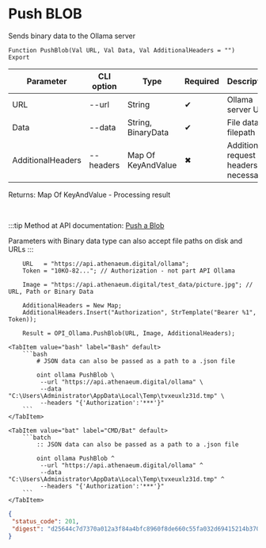 ﻿---
sidebar_position: 1
description: Push BLOB and other functions to work with Ollama in the Open Integration Package, a free open-source integration library for 1C:Enterprise 8, OneScript and CLI
keywords: [1C, 1С, 1С:Enterprise, 1С:Enterprise 8.3, API, Integration, Services, Exchange, OneScript, CLI, Ollama]
---


# Push BLOB
 Sends binary data to the Ollama server



`Function PushBlob(Val URL, Val Data, Val AdditionalHeaders = "") Export`

  | Parameter | CLI option | Type | Required | Description |
  |-|-|-|-|-|
  | URL | --url | String | &#x2714; | Ollama server URL |
  | Data | --data | String, BinaryData | &#x2714; | File data or filepath |
  | AdditionalHeaders | --headers | Map Of KeyAndValue | &#x2716; | Additional request headers, if necessary |

  
  Returns:  Map Of KeyAndValue - Processing result

<br/>

:::tip
Method at API documentation: [Push a Blob](https://github.com/ollama/ollama/blob/main/docs/api.md#push-a-blob)

Parameters with Binary data type can also accept file paths on disk and URLs
:::
<br/>



```bsl title="1C:Enterprise/OneScript code example"
    URL   = "https://api.athenaeum.digital/ollama";
    Token = "10KO-82..."; // Authorization - not part API Ollama

    Image = "https://api.athenaeum.digital/test_data/picture.jpg"; // URL, Path or Binary Data

    AdditionalHeaders = New Map;
    AdditionalHeaders.Insert("Authorization", StrTemplate("Bearer %1", Token));

    Result = OPI_Ollama.PushBlob(URL, Image, AdditionalHeaders);
```
 

 <Tabs>
  
    <TabItem value="bash" label="Bash" default>
        ```bash
            # JSON data can also be passed as a path to a .json file
            
            oint ollama PushBlob \
             --url "https://api.athenaeum.digital/ollama" \
             --data "C:\Users\Administrator\AppData\Local\Temp\tvxeuxlz31d.tmp" \
             --headers "{'Authorization':'***'}"
        ```
    </TabItem>
  
    <TabItem value="bat" label="CMD/Bat" default>
        ```batch
            :: JSON data can also be passed as a path to a .json file
            
            oint ollama PushBlob ^
             --url "https://api.athenaeum.digital/ollama" ^
             --data "C:\Users\Administrator\AppData\Local\Temp\tvxeuxlz31d.tmp" ^
             --headers "{'Authorization':'***'}"
        ```
    </TabItem>
</Tabs>


```json title="Result"
{
 "status_code": 201,
 "digest": "d25644c7d7370a012a3f84a4bfc8960f8de660c55fa032d69415214b37086477"
}
```

